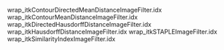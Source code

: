 wrap_itkContourDirectedMeanDistanceImageFilter.idx
wrap_itkContourMeanDistanceImageFilter.idx
wrap_itkDirectedHausdorffDistanceImageFilter.idx
wrap_itkHausdorffDistanceImageFilter.idx
wrap_itkSTAPLEImageFilter.idx
wrap_itkSimilarityIndexImageFilter.idx


